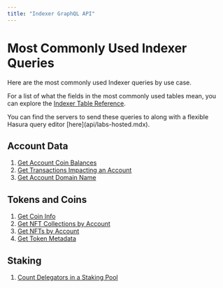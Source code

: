 ```yaml
---
title: "Indexer GraphQL API"
---
```



# Most Commonly Used Indexer Queries

Here are the most commonly used Indexer queries by use case. 

For a list of what the fields in the most commonly used tables mean, you can explore the [Indexer Table Reference](indexer-reference.mdx).

<Callout type="info">
You can find the servers to send these queries to along with a flexible Hasura query editor [here](api/labs-hosted.mdx).
</Callout>

## Account Data
1. [Get Account Coin Balances](common-queries/coin-balances.mdx)
2. [Get Transactions Impacting an Account](common-queries/account-transactions.mdx)
3. [Get Account Domain Name](common-queries/ans-lookup.mdx)

## Tokens and Coins
1. [Get Coin Info](common-queries/coin-info.mdx)
2. [Get NFT Collections by Account](common-queries/get-nft-collections.mdx)
3. [Get NFTs by Account](common-queries/get-nfts.mdx)
4. [Get Token Metadata](common-queries/token-metadata.mdx)

## Staking
1. [Count Delegators in a Staking Pool](common-queries/get-delegators.mdx)
